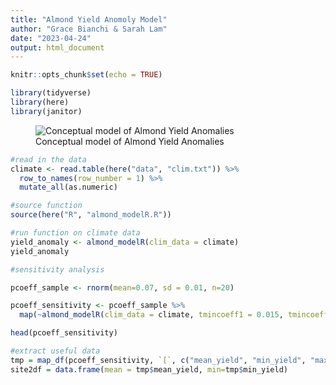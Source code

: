 ```yaml
---
title: "Almond Yield Anomoly Model"
author: "Grace Bianchi & Sarah Lam"
date: "2023-04-24"
output: html_document
---
```


```r
knitr::opts_chunk$set(echo = TRUE)

library(tidyverse)
library(here)
library(janitor)
```

![Conceptual model of Almond Yield Anomalies](../data/EDS230_a2.png)

```r
#read in the data 
climate <- read.table(here("data", "clim.txt")) %>% 
  row_to_names(row_number = 1) %>% 
  mutate_all(as.numeric) 
```

```r
#source function
source(here("R", "almond_modelR.R"))
```
 
```r
#run function on climate data 
yield_anomaly <- almond_modelR(clim_data = climate)
yield_anomaly
```
 
```r
#sensitivity analysis 

pcoeff_sample <- rnorm(mean=0.07, sd = 0.01, n=20)

pcoeff_sensitivity <- pcoeff_sample %>% 
  map(~almond_modelR(clim_data = climate, tmincoeff1 = 0.015, tmincoeff2 = 0.0046, pcoeff1 = .x, pcoeff2 = 0.0043))

head(pcoeff_sensitivity)

```
 
```r
#extract useful data
tmp = map_df(pcoeff_sensitivity, `[`, c("mean_yield", "min_yield", "max_yield"))
site2df = data.frame(mean = tmp$mean_yield, min=tmp$min_yield)
```


